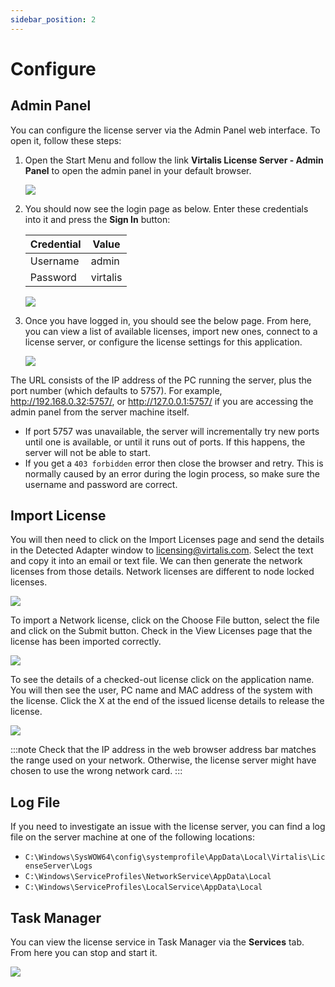 ```yaml
---
sidebar_position: 2
---
```


# Configure

## Admin Panel

You can configure the license server via the Admin Panel web interface. To open it, follow these steps:

<Steps>

1. Open the Start Menu and follow the link **Virtalis License Server - Admin Panel** to open the admin panel in your default browser.
   
   ![](/img/license-server/start-menu.png)

2. You should now see the login page as below. Enter these credentials into it and press the **Sign In** button:

   | Credential | Value |
   |---|---|
   | Username | admin |
   | Password | virtalis |

   ![](/img/license-server/login.png)

3. Once you have logged in, you should see the below page. From here, you can view a list of available licenses, import new ones, connect to a license server, or configure the license settings for this application.

   ![](/img/license-server/server.png)

</Steps>

The URL consists of the IP address of the PC running the server, plus the port number (which defaults to 5757). For example, http://192.168.0.32:5757/, or http://127.0.0.1:5757/ if you are accessing the admin panel from the server machine itself.

- If port 5757 was unavailable, the server will incrementally try new ports until one is available, or until it runs out of ports. If this happens, the server will not be able to start.
- If you get a `403 forbidden` error then close the browser and retry. This is normally caused by an error during the login process, so make sure the username and password are correct.

## Import License

You will then need to click on the Import Licenses page and send the details in the Detected Adapter window to licensing@virtalis.com. Select the text and copy it into an email or text file. We can then generate the network licenses from those details. Network licenses are different to node locked licenses.

![](/img/license-server/view.png)

To import a Network license, click on the Choose File button, select the file and click on the Submit button. Check in the View Licenses page that the license has been imported correctly.

![](/img/license-server/view.png)

To see the details of a checked-out license click on the application name. You will then see the user, PC name and MAC address of the system with the license. Click the X at the end of the issued license details to release the license.

![](/img/license-server/view.png)

:::note
Check that the IP address in the web browser address bar matches the range used on your network. Otherwise, the license server might have chosen to use the wrong network card.
:::

## Log File

If you need to investigate an issue with the license server, you can find a log file on the server machine at one of the following locations:

- `C:\Windows\SysWOW64\config\systemprofile\AppData\Local\Virtalis\LicenseServer\Logs`
- `C:\Windows\ServiceProfiles\NetworkService\AppData\Local`
- `C:\Windows\ServiceProfiles\LocalService\AppData\Local`

## Task Manager

You can view the license service in Task Manager via the **Services** tab. From here you can stop and start it.

![](/img/license-server/task-manager.png)
